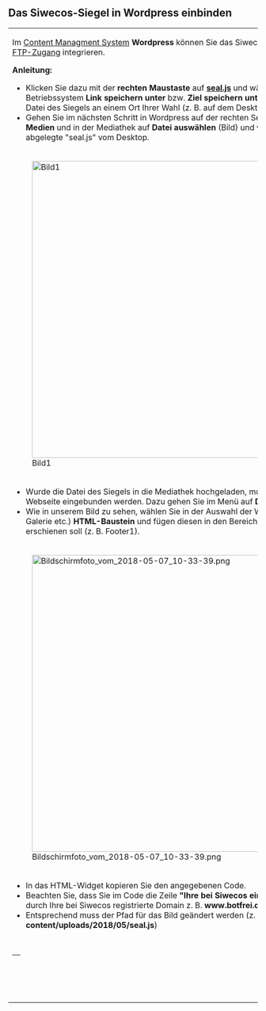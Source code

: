 == Das Siwecos-Siegel in Wordpress einbinden ==

{|
|- 
| 
Im [[Content-Management-Systeme|Content Managment System]] '''Wordpress''' können Sie das Siwecos-Siegel auch ohne [[FTP|FTP-Zugang]] integrieren.

'''Anleitung:''' 
* Klicken Sie dazu mit der '''rechten Maustaste''' auf '''[https://siwecos.de/wp-content/plugins/seal-of-trust/seal.js seal.js]''' und wählen je nach Betriebssystem '''Link speichern unter''' bzw. '''Ziel speichern unter''' und speichern die Datei des Siegels an einem Ort Ihrer Wahl (z. B. auf dem Desktop).
* Gehen Sie im nächsten Schritt in Wordpress auf der rechten Seite auf den Menüpunkt '''Medien''' und in der Mediathek auf '''Datei auswählen''' (Bild) und wählen das zuvor abgelegte "seal.js" vom Desktop.

|- 
|
[[File:Bildschirmfoto_vom_2018-05-07_09-46-44.png|left|600px| Bild1]]

|-
|
* Wurde die Datei des Siegels in die Mediathek hochgeladen, muss sie noch auf Ihrer Webseite eingebunden werden. Dazu gehen Sie im Menü auf '''Design''' -> '''Widgets'''.
* Wie in unserem Bild zu sehen, wählen Sie in der Auswahl der Widgets (Audio, Bild, Galerie etc.) '''HTML-Baustein''' und fügen diesen in den Bereich, wo das Siegel erschienen soll (z. B. Footer1).

|-
|
[[File:Bildschirmfoto_vom_2018-05-07_10-33-39.png|left|600px]]

|-
|
* In das HTML-Widget kopieren Sie den angegebenen Code.
* Beachten Sie, dass Sie im Code die Zeile '''"Ihre bei Siwecos eingetragene Domain"''' durch Ihre bei Siwecos registrierte Domain z. B. '''www.botfrei.de''' ersetzen.
* Entsprechend muss der Pfad für das Bild geändert werden (z. B. '''/wp-content/uploads/2018/05/seal.js''')

 <a href="https://siwecos.de/scanned-by-siwecos?data-siwecos=Ihre bei Siwecos eingetragene Domain&format=d.m.y">
   <svg width="150" height="58" id="siwecos-seal"/>
   <script src="/wp-content/uploads/2018/05/seal.js"></script>
 </a>
|}
